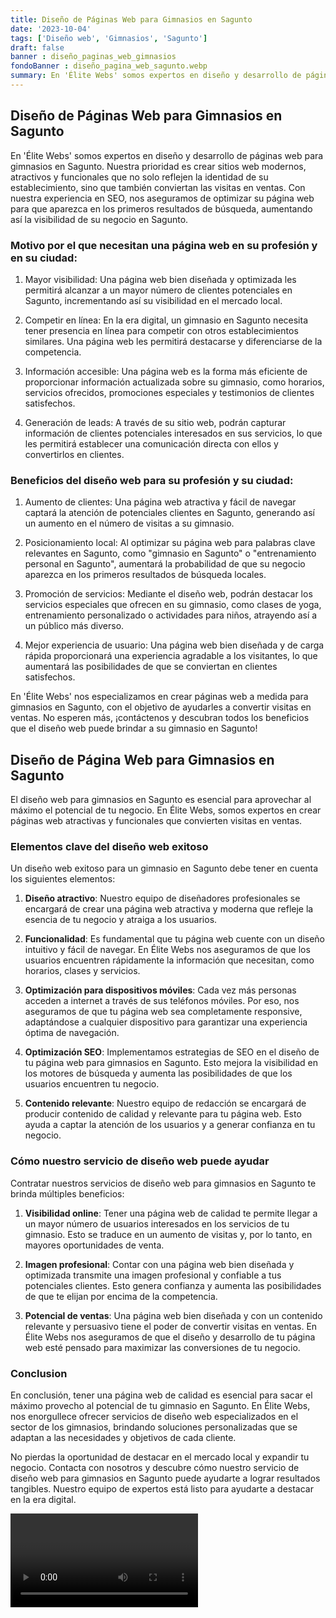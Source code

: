 ```yaml
---
title: Diseño de Páginas Web para Gimnasios en Sagunto
date: '2023-10-04'
tags: ['Diseño web', 'Gimnasios', 'Sagunto']
draft: false
banner : diseño_paginas_web_gimnasios
fondoBanner : diseño_pagina_web_sagunto.webp
summary: En 'Élite Webs' somos expertos en diseño y desarrollo de páginas web para gimnasios en Sagunto. Nuestra prioridad es crear sitios web modernos, atractivos y funcionales que no solo reflejen la identidad de su establecimiento, sino que también conviertan las visitas en ventas. Con nuestra experiencia en SEO, nos aseguramos de optimizar su página web para que aparezca en los primeros resultados de búsqueda, aumentando así la visibilidad de su negocio en Sagunto.
---
```


## Diseño de Páginas Web para Gimnasios en Sagunto

En 'Élite Webs' somos expertos en diseño y desarrollo de páginas web para gimnasios en Sagunto. Nuestra prioridad es crear sitios web modernos, atractivos y funcionales que no solo reflejen la identidad de su establecimiento, sino que también conviertan las visitas en ventas. Con nuestra experiencia en SEO, nos aseguramos de optimizar su página web para que aparezca en los primeros resultados de búsqueda, aumentando así la visibilidad de su negocio en Sagunto.

### Motivo por el que necesitan una página web en su profesión y en su ciudad:

1. Mayor visibilidad: Una página web bien diseñada y optimizada les permitirá alcanzar a un mayor número de clientes potenciales en Sagunto, incrementando así su visibilidad en el mercado local.

2. Competir en línea: En la era digital, un gimnasio en Sagunto necesita tener presencia en línea para competir con otros establecimientos similares. Una página web les permitirá destacarse y diferenciarse de la competencia.

3. Información accesible: Una página web es la forma más eficiente de proporcionar información actualizada sobre su gimnasio, como horarios, servicios ofrecidos, promociones especiales y testimonios de clientes satisfechos.

4. Generación de leads: A través de su sitio web, podrán capturar información de clientes potenciales interesados en sus servicios, lo que les permitirá establecer una comunicación directa con ellos y convertirlos en clientes.

### Beneficios del diseño web para su profesión y su ciudad:

1. Aumento de clientes: Una página web atractiva y fácil de navegar captará la atención de potenciales clientes en Sagunto, generando así un aumento en el número de visitas a su gimnasio.

2. Posicionamiento local: Al optimizar su página web para palabras clave relevantes en Sagunto, como "gimnasio en Sagunto" o "entrenamiento personal en Sagunto", aumentará la probabilidad de que su negocio aparezca en los primeros resultados de búsqueda locales.

3. Promoción de servicios: Mediante el diseño web, podrán destacar los servicios especiales que ofrecen en su gimnasio, como clases de yoga, entrenamiento personalizado o actividades para niños, atrayendo así a un público más diverso.

4. Mejor experiencia de usuario: Una página web bien diseñada y de carga rápida proporcionará una experiencia agradable a los visitantes, lo que aumentará las posibilidades de que se conviertan en clientes satisfechos.

En 'Élite Webs' nos especializamos en crear páginas web a medida para gimnasios en Sagunto, con el objetivo de ayudarles a convertir visitas en ventas. No esperen más, ¡contáctenos y descubran todos los beneficios que el diseño web puede brindar a su gimnasio en Sagunto!

<GifSeo />

<Cta />

## Diseño de Página Web para Gimnasios en Sagunto

El diseño web para gimnasios en Sagunto es esencial para aprovechar al máximo el potencial de tu negocio. En Élite Webs, somos expertos en crear páginas web atractivas y funcionales que convierten visitas en ventas.

### Elementos clave del diseño web exitoso

Un diseño web exitoso para un gimnasio en Sagunto debe tener en cuenta los siguientes elementos:

1. **Diseño atractivo**: Nuestro equipo de diseñadores profesionales se encargará de crear una página web atractiva y moderna que refleje la esencia de tu negocio y atraiga a los usuarios.

2. **Funcionalidad**: Es fundamental que tu página web cuente con un diseño intuitivo y fácil de navegar. En Élite Webs nos aseguramos de que los usuarios encuentren rápidamente la información que necesitan, como horarios, clases y servicios.

3. **Optimización para dispositivos móviles**: Cada vez más personas acceden a internet a través de sus teléfonos móviles. Por eso, nos aseguramos de que tu página web sea completamente responsive, adaptándose a cualquier dispositivo para garantizar una experiencia óptima de navegación.

4. **Optimización SEO**: Implementamos estrategias de SEO en el diseño de tu página web para gimnasios en Sagunto. Esto mejora la visibilidad en los motores de búsqueda y aumenta las posibilidades de que los usuarios encuentren tu negocio.

5. **Contenido relevante**: Nuestro equipo de redacción se encargará de producir contenido de calidad y relevante para tu página web. Esto ayuda a captar la atención de los usuarios y a generar confianza en tu negocio.

### Cómo nuestro servicio de diseño web puede ayudar

Contratar nuestros servicios de diseño web para gimnasios en Sagunto te brinda múltiples beneficios:

1. **Visibilidad online**: Tener una página web de calidad te permite llegar a un mayor número de usuarios interesados en los servicios de tu gimnasio. Esto se traduce en un aumento de visitas y, por lo tanto, en mayores oportunidades de venta.

2. **Imagen profesional**: Contar con una página web bien diseñada y optimizada transmite una imagen profesional y confiable a tus potenciales clientes. Esto genera confianza y aumenta las posibilidades de que te elijan por encima de la competencia.

3. **Potencial de ventas**: Una página web bien diseñada y con un contenido relevante y persuasivo tiene el poder de convertir visitas en ventas. En Élite Webs nos aseguramos de que el diseño y desarrollo de tu página web esté pensado para maximizar las conversiones de tu negocio.

### Conclusion

En conclusión, tener una página web de calidad es esencial para sacar el máximo provecho al potencial de tu gimnasio en Sagunto. En Élite Webs, nos enorgullece ofrecer servicios de diseño web especializados en el sector de los gimnasios, brindando soluciones personalizadas que se adaptan a las necesidades y objetivos de cada cliente.

No pierdas la oportunidad de destacar en el mercado local y expandir tu negocio. Contacta con nosotros y descubre cómo nuestro servicio de diseño web para gimnasios en Sagunto puede ayudarte a lograr resultados tangibles. Nuestro equipo de expertos está listo para ayudarte a destacar en la era digital.

<Video />

<CtaBot job='Gimnasios' city='Sagunto'/>

<Gmaps query='Sagunto+españa+maps' />
